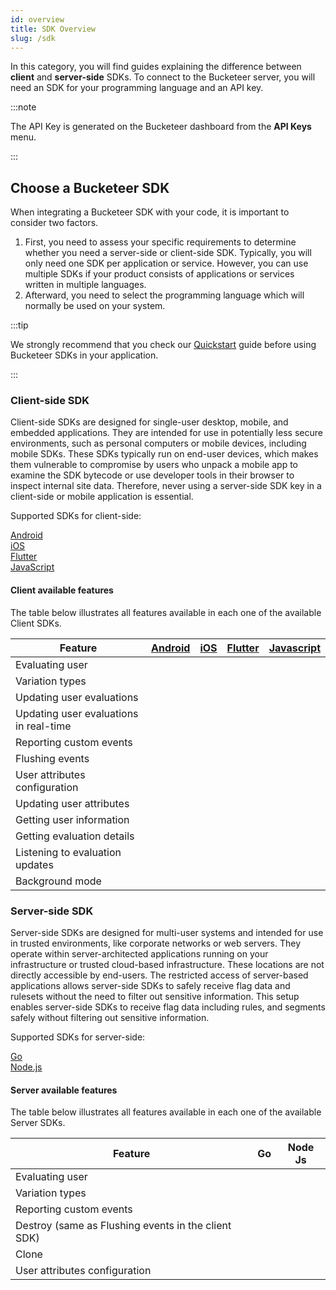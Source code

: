 ```yaml
---
id: overview
title: SDK Overview
slug: /sdk
---
```




In this category, you will find guides explaining the difference between **client** and **server-side** SDKs. To connect to the Bucketeer server, you will need an SDK for your programming language and an API key.

:::note

The API Key is generated on the Bucketeer dashboard from the **API Keys** menu.

:::

## Choose a Bucketeer SDK

When integrating a Bucketeer SDK with your code, it is important to consider two factors.

1. First, you need to assess your specific requirements to determine whether you need a server-side or client-side SDK. Typically, you will only need one SDK per application or service. However, you can use multiple SDKs if your product consists of applications or services written in multiple languages.
2. Afterward, you need to select the programming language which will normally be used on your system.

:::tip

We strongly recommend that you check our [Quickstart](/getting-started/quickstart) guide before using Bucketeer SDKs in your application.

:::

### Client-side SDK

Client-side SDKs are designed for single-user desktop, mobile, and embedded applications. They are intended for use in potentially less secure environments, such as personal computers or mobile devices, including mobile SDKs. These SDKs typically run on end-user devices, which makes them vulnerable to compromise by users who unpack a mobile app to examine the SDK bytecode or use developer tools in their browser to inspect internal site data. Therefore, never using a server-side SDK key in a client-side or mobile application is essential.

Supported SDKs for client-side:


<div className="row" style={{maxWidth: '500px'}}>

  <div className="col--3 text--center">
    <a href="/sdk/client-side/android" className="brand-link">
      <i className="android-icon brand-icon"></i>
      <span>Android</span>
    </a>
  </div>

  <div className="col--3 text--center">
    <a href="/sdk/client-side/ios" className="brand-link">
      <i className="ios-icon brand-icon"></i>
      <span>iOS</span>
    </a>
  </div>

  <div className="col--3 text--center">
    <a href="/sdk/client-side/flutter" className="brand-link">
      <i className="flutter-icon brand-icon"></i>
      <span>Flutter</span>
    </a>
  </div>

  <div className="col--3 text--center">
    <a href="/sdk/client-side/javascript" className="brand-link">
      <i className="javascript-icon brand-icon"></i>
      <span>JavaScript</span>
    </a>
  </div>

</div>

#### Client available features

The table below illustrates all features available in each one of the available Client SDKs.

<div className="sdk-table">
  <table>
    <thead>
      <tr>
        <th>Feature</th>
        <th><a href="/sdk/client-side/android">Android</a> </th>
        <th><a href="/sdk/client-side/ios">iOS</a></th>
        <th><a href="/sdk/client-side/flutter">Flutter</a></th>
        <th><a href="/sdk/client-side/javascript">Javascript</a></th>
      </tr>
    </thead>
    <tbody>
      <tr>
        <td>Evaluating user</td>
        <td><CheckSVG/></td>
        <td><CheckSVG/></td>
        <td><CheckSVG/></td>
        <td><CheckSVG/></td>
      </tr>
      <tr>
        <td>Variation types</td>
        <td><CheckSVG/></td>
        <td><CheckSVG/></td>
        <td><CheckSVG/></td>
        <td><CheckSVG/></td>
      </tr>
      <tr>
        <td>Updating user evaluations</td>
        <td><CheckSVG/></td>
        <td><CheckSVG/></td>
        <td><CheckSVG/></td>
        <td><CheckSVG/></td>
      </tr>
      <tr>
        <td>Updating user evaluations in real-time</td>
        <td><CheckSVG/></td>
        <td><CheckSVG/></td>
        <td><CheckSVG/></td>
        <td><UncheckSVG/></td>
      </tr>
      <tr>
        <td>Reporting custom events</td>
        <td><CheckSVG/></td>
        <td><CheckSVG/></td>
        <td><CheckSVG/></td>
        <td><CheckSVG/></td>
      </tr>
      <tr>
        <td>Flushing events</td>
        <td><CheckSVG/></td>
        <td><CheckSVG/></td>
        <td><CheckSVG/></td>
        <td><CheckSVG/></td>
      </tr>
      <tr>
        <td>User attributes configuration</td>
        <td><CheckSVG/></td>
        <td><CheckSVG/></td>
        <td><CheckSVG/></td>
        <td><CheckSVG/></td>
      </tr>
      <tr>
        <td>Updating user attributes</td>
        <td><CheckSVG/></td>
        <td><CheckSVG/></td>
        <td><CheckSVG/></td>
        <td><CheckSVG/></td>
      </tr>
      <tr>
        <td>Getting user information</td>
        <td><CheckSVG/></td>
        <td><CheckSVG/></td>
        <td><CheckSVG/></td>
        <td><CheckSVG/></td>
      </tr>
      <tr>
        <td>Getting evaluation details</td>
        <td><CheckSVG/></td>
        <td><CheckSVG/></td>
        <td><CheckSVG/></td>
        <td><CheckSVG/></td>
      </tr>
      <tr>
        <td>Listening to evaluation updates</td>
        <td><CheckSVG/></td>
        <td><CheckSVG/></td>
        <td><CheckSVG/></td>
        <td><CheckSVG/></td>
      </tr>
      <tr>
        <td>Background mode</td>
        <td><CheckSVG/></td>
        <td><CheckSVG/></td>
        <td><CheckSVG/></td>
        <td><UncheckSVG/></td>
      </tr>
    </tbody>
  </table>
</div>



### Server-side SDK

Server-side SDKs are designed for multi-user systems and intended for use in trusted environments, like corporate networks or web servers. They operate within server-architected applications running on your infrastructure or trusted cloud-based infrastructure. These locations are not directly accessible by end-users. The restricted access of server-based applications allows server-side SDKs to safely receive flag data and rulesets without the need to filter out sensitive information. This setup enables server-side SDKs to receive flag data including rules, and segments safely without filtering out sensitive information.

Supported SDKs for server-side:

<div className="row" style={{maxWidth: '500px'}}>

  <div className="col--3 text--center">
    <a href="/sdk#server-side-sdk" className="brand-link">
      <i className="golang-icon brand-icon"></i>
      <span>Go</span>
    </a>
  </div>

  <div className="col--3 text--center">
    <a href="/sdk#server-side-sdk" className="brand-link">
      <i className="nodejs-icon brand-icon"></i>
      <span>Node.js</span>
    </a>
  </div>

</div>

#### Server available features

The table below illustrates all features available in each one of the available Server SDKs.

<div className="sdk-table">
  <table>
    <thead>
      <tr>
        <th>Feature</th>
        <th>Go</th>
        <th>Node Js</th>
      </tr>
    </thead>
    <tbody>
      <tr>
        <td>Evaluating user</td>
        <td><CheckSVG/></td>
        <td><CheckSVG/></td>
      </tr>
      <tr>
        <td>Variation types</td>
        <td><CheckSVG/></td>
        <td><CheckSVG/></td>
      </tr>
      <tr>
        <td>Reporting custom events</td>
        <td><CheckSVG/></td>
        <td><CheckSVG/></td>
      </tr>
      <tr>
        <td>Destroy (same as Flushing events in the client SDK)</td>
        <td><CheckSVG/></td>
        <td><CheckSVG/></td>
      </tr>
      <tr>
        <td>Clone</td>
        <td><CheckSVG/></td>
        <td><UncheckSVG/></td>
      </tr>
      <tr>
        <td>User attributes configuration</td>
        <td><CheckSVG/></td>
        <td><CheckSVG/></td>
      </tr>
    </tbody>
  </table>
</div>